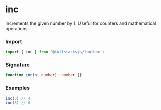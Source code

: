 # inc

Increments the given number by 1. Useful for counters and mathematical operations.

### Import

```typescript copy
import { inc } from '@fullstacksjs/toolbox';
```

### Signature

```typescript copy
function inc(n: number): number {}
```

### Examples

```typescript copy
inc(3) // 4
inc(5) // 6
```
